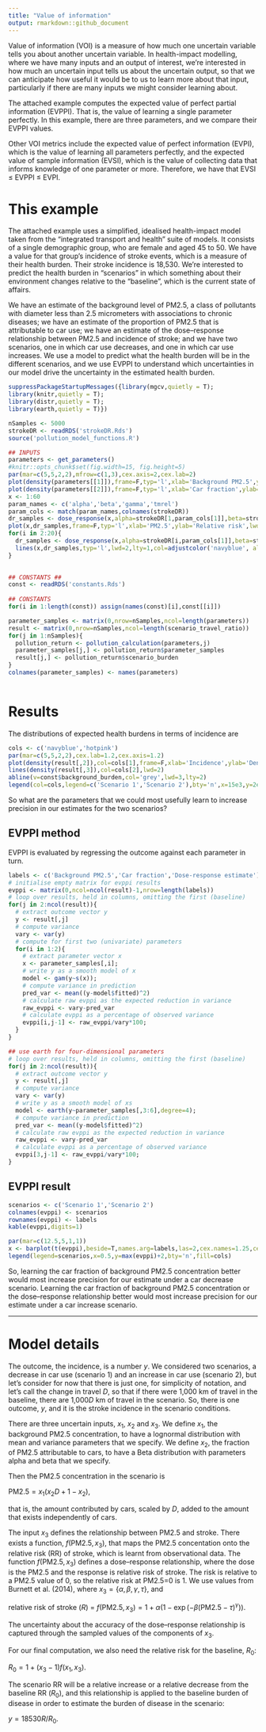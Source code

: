 ```yaml
---
title: "Value of information"
output: rmarkdown::github_document
---
```



Value of information (VOI) is a measure of how much one uncertain variable tells you about another uncertain variable. In health-impact modelling, where we have many inputs and an output of interest, we're interested in how much an uncertain input tells us about the uncertain output, so that we can anticipate how useful it would be to us to learn more about that input, particularly if there are many inputs we might consider learning about.

The attached example computes the expected value of perfect partial information (EVPPI). That is, the value of learning a single parameter perfectly. In this example, there are three parameters, and we compare their EVPPI values.

Other VOI metrics include the expected value of perfect information (EVPI), which is the value of learning all parameters perfectly, and the expected value of sample information (EVSI), which is the value of collecting data that informs knowledge of one parameter or more. Therefore, we have that EVSI &le; EVPPI &le; EVPI.

# This example

The attached example uses a simplified, idealised health-impact model taken from the "integrated transport and health" suite of models. It consists of a single demographic group, who are female and aged 45 to 50. We have a value for that group's incidence of stroke events, which is a measure of their health burden. Their stroke incidence is 18,530. We're interested to predict the health burden in "scenarios" in which something about their environment changes relative to the "baseline", which is the current state of affairs.

We have an estimate of the background level of PM2.5, a class of pollutants with diameter less than 2.5 micrometers with associations to chronic diseases; we have an estimate of the proportion of PM2.5 that is attributable to car use; we have an estimate of the dose--response relationship between PM2.5 and incidence of stroke; and we have two scenarios, one in which car use decreases, and one in which car use increases. We use a model to predict what the health burden will be in the different scenarios, and we use EVPPI to understand which uncertainties in our model drive the uncertainty in the estimated health burden.


```r
suppressPackageStartupMessages({library(mgcv,quietly = T);
library(knitr,quietly = T);
library(distr,quietly = T);
library(earth,quietly = T)})

nSamples <- 5000
strokeDR <- readRDS('strokeDR.Rds')
source('pollution_model_functions.R')
```

```r

## INPUTS
parameters <- get_parameters()
#knitr::opts_chunk$set(fig.width=15, fig.height=5) 
par(mar=c(5,5,2,2),mfrow=c(1,3),cex.axis=2,cex.lab=2)
plot(density(parameters[[1]]),frame=F,typ='l',xlab='Background PM2.5',ylab='Density',lwd=2,lty=1,col='navyblue',main='')
plot(density(parameters[[2]]),frame=F,typ='l',xlab='Car fraction',ylab='Density',lwd=2,lty=1,col='navyblue',main='')
x <- 1:60
param_names <- c('alpha','beta','gamma','tmrel')
param_cols <- match(param_names,colnames(strokeDR))
dr_samples <- dose_response(x,alpha=strokeDR[1,param_cols[1]],beta=strokeDR[1,param_cols[2]],gamma=strokeDR[1,param_cols[3]],tmrel=strokeDR[1,param_cols[4]])
plot(x,dr_samples,frame=F,typ='l',xlab='PM2.5',ylab='Relative risk',lwd=2,lty=1,col=adjustcolor('navyblue', alpha.f = 0.5),ylim=c(1,2))
for(i in 2:20){
  dr_samples <- dose_response(x,alpha=strokeDR[i,param_cols[1]],beta=strokeDR[i,param_cols[2]],gamma=strokeDR[i,param_cols[3]],tmrel=strokeDR[i,param_cols[4]])
  lines(x,dr_samples,typ='l',lwd=2,lty=1,col=adjustcolor('navyblue', alpha.f = 0.5))
}
  
```


```r
  
## CONSTANTS ##
const <- readRDS('constants.Rds')
  
## CONSTANTS
for(i in 1:length(const)) assign(names(const)[i],const[[i]])

parameter_samples <- matrix(0,nrow=nSamples,ncol=length(parameters))
result <- matrix(0,nrow=nSamples,ncol=length(scenario_travel_ratio))
for(j in 1:nSamples){
  pollution_return <- pollution_calculation(parameters,j)
  parameter_samples[j,] <- pollution_return$parameter_samples
  result[j,] <- pollution_return$scenario_burden
}
colnames(parameter_samples) <- names(parameters)
  
```

# Results

The distributions of expected health burdens in terms of incidence are

```r
cols <- c('navyblue','hotpink')
par(mar=c(5,5,2,2),cex.lab=1.2,cex.axis=1.2)
plot(density(result[,2]),col=cols[1],frame=F,xlab='Incidence',ylab='Density',main='',lwd=2,xlim=range(result))
lines(density(result[,3]),col=cols[2],lwd=2)
abline(v=const$background_burden,col='grey',lwd=3,lty=2)
legend(col=cols,legend=c('Scenario 1','Scenario 2'),bty='n',x=15e3,y=2e-3,lwd=2)

```

So what are the parameters that we could most usefully learn to increase precision in our estimates for the two scenarios?


## EVPPI method

EVPPI is evaluated by regressing the outcome against each parameter in turn. 

```r
labels <- c('Background PM2.5','Car fraction','Dose-response estimate')
# initialise empty matrix for evppi results
evppi <- matrix(0,ncol=ncol(result)-1,nrow=length(labels))
# loop over results, held in columns, omitting the first (baseline)
for(j in 2:ncol(result)){
  # extract outcome vector y
  y <- result[,j]
  # compute variance
  vary <- var(y)
  # compute for first two (univariate) parameters
  for(i in 1:2){
    # extract parameter vector x
    x <- parameter_samples[,i];
    # write y as a smooth model of x
    model <- gam(y~s(x)); 
    # compute variance in prediction
    pred_var <- mean((y-model$fitted)^2)
    # calculate raw evppi as the expected reduction in variance
    raw_evppi <- vary-pred_var
    # calculate evppi as a percentage of observed variance
    evppi[i,j-1] <- raw_evppi/vary*100;
  }
}

## use earth for four-dimensional parameters
# loop over results, held in columns, omitting the first (baseline)
for(j in 2:ncol(result)){
  # extract outcome vector y
  y <- result[,j]
  # compute variance
  vary <- var(y)
  # write y as a smooth model of xs
  model <- earth(y~parameter_samples[,3:6],degree=4); 
  # compute variance in prediction
  pred_var <- mean((y-model$fitted)^2)
  # calculate raw evppi as the expected reduction in variance
  raw_evppi <- vary-pred_var
  # calculate evppi as a percentage of observed variance
  evppi[3,j-1] <- raw_evppi/vary*100;
}
```

## EVPPI result
```r
scenarios <- c('Scenario 1','Scenario 2')
colnames(evppi) <- scenarios
rownames(evppi) <- labels
kable(evppi,digits=1)
```

```r
par(mar=c(12.5,5,1,1))
x <- barplot(t(evppi),beside=T,names.arg=labels,las=2,cex.names=1.25,cex.lab=1.25,cex.axis=1.25,col=cols,ylab='EVPPI, % of Var(incidence)')
legend(legend=scenarios,x=0.5,y=max(evppi)+2,bty='n',fill=cols)
```

So, learning the car fraction of background PM2.5 concentration better would most increase precision for our estimate under a car decrease scenario. Learning the car fraction of background PM2.5 concentration or the dose--response relationship better would most increase precision for our estimate under a car increase scenario.

******

# Model details

The outcome, the incidence, is a number $y$. We considered two scenarios, a decrease in car use (scenario 1) and an increase in car use (scenario 2), but let's consider for now that there is just one, for simplicity of notation, and let's call the change in travel $D$, so that if there were 1,000 km of travel in the baseline, there are 1,000$D$ km of travel in the scenario. So, there is one outcome, $y$, and it is the stroke incidence in the scenario conditions.

There are three uncertain inputs, $x_1$, $x_2$ and $x_3$. We define $x_1$, the background PM2.5 concentration, to have a lognormal distribution with mean and variance parameters that we specify. We define $x_2$, the fraction of PM2.5 attributable to cars, to have a Beta distribution with parameters alpha and beta that we specify. 

Then the PM2.5 concentration in the scenario is 

$\text{PM}2.5 = x_1 ( x_2D + 1 - x_2)$,

that is, the amount contributed by cars, scaled by $D$, added to the amount that exists independently of cars.

The input $x_3$ defines the relationship between PM2.5 and stroke. There exists a function, $f(\text{PM}2.5,x_3)$, that maps the PM2.5 concentation onto the relative risk (RR) of stroke, which is learnt from observational data. The function $f(\text{PM}2.5,x_3)$ defines a dose--response relationship, where the dose is the PM2.5 and the response is relative risk of stroke. The risk is relative to a PM2.5 value of 0, so the relative risk at PM2.5=0 is 1. We use values from Burnett et al. (2014), where $x_3=\{\alpha,\beta,\gamma,\tau\}$, and

relative risk of stroke ($R$) = $f(\text{PM}2.5,x_3) = 1 + \alpha ( 1 - \exp(- \beta ( \text{PM}2.5 - \tau )^{\gamma} ) )$.

The uncertainty about the accuracy of the dose--response relationship is captured through the sampled values of the components of $x_3$. 

For our final computation, we also need the relative risk for the baseline, $R_0$:

$R_0 = 1 + (x_3-1)f(x_1,x_3)$.

The scenario RR will be a relative increase or a relative decrease from the baseline RR ($R_0$), and this relationship is applied to the baseline burden of disease in order to estimate the burden of disease in the scenario:

$y=18530{R}/{R_0}$.





